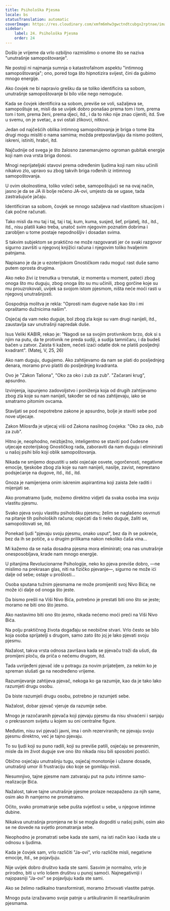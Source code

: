 ```yaml
---
title: Psihološka Pjesma
locale: bs
statusTranslation: automatic
coverImage: https://res.cloudinary.com/xmfm6mhw3gwctndtcubgx2rptnae/image/upload/v1740468922/small_cover_tratado_de_psicologia_revolucionaria_a4c0dca4e0.webp
sidebar:
    label: 24. Psihološka Pjesma
    order: 24
---
```

Došlo je vrijeme da vrlo ozbiljno razmislimo o onome što se naziva "unutrašnje samopoštovanje".

Ne postoji ni najmanja sumnja o katastrofalnom aspektu "intimnog samopoštovanja"; ono, pored toga što hipnotizira svijest, čini da gubimo mnogo energije.

Ako čovjek ne bi napravio grešku da se toliko identificira sa sobom, unutrašnje samopoštovanje bi bilo više nego nemoguće.

Kada se čovjek identificira sa sobom, previše se voli, sažaljeva se, samopoštuje se, misli da se uvijek dobro ponašao prema tom i tom, prema tom i tom, prema ženi, prema djeci, itd., i da to niko nije znao cijeniti, itd. Sve u svemu, on je svetac, a svi ostali zlikovci, nitkovi.

Jedan od najčešćih oblika intimnog samopoštovanja je briga o tome šta drugi mogu misliti o nama samima; možda pretpostavljaju da nismo pošteni, iskreni, istiniti, hrabri, itd.

Najčudnije od svega je što žalosno zanemarujemo ogroman gubitak energije koji nam ova vrsta briga donosi.

Mnogi neprijateljski stavovi prema određenim ljudima koji nam nisu učinili nikakvo zlo, upravo su zbog takvih briga rođenih iz intimnog samopoštovanja.

U ovim okolnostima, toliko voleći sebe, samopoštujući se na ovaj način, jasno je da se JA ili bolje rečeno JA-ovi, umjesto da se ugase, tada zastrašujuće jačaju.

Identificiran sa sobom, čovjek se mnogo sažaljeva nad vlastitom situacijom i čak počne računati.

Tako misli da mu taj i taj, taj i taj, kum, kuma, susjed, šef, prijatelj, itd., itd., itd., nisu platili kako treba, unatoč svim njegovim poznatim dobrima i zarobljen u tome postaje nepodnošljiv i dosadan svima.

S takvim subjektom se praktično ne može razgovarati jer će svaki razgovor sigurno završiti u njegovoj knjižici računa i njegovim toliko hvaljenim patnjama.

Napisano je da je u ezoterijskom Gnostičkom radu moguć rast duše samo putem oprosta drugima.

Ako neko živi iz trenutka u trenutak, iz momenta u moment, pateći zbog onoga što mu duguju, zbog onoga što su mu učinili, zbog gorčine koje su mu prouzrokovali, uvijek sa svojom istom pjesmom, ništa neće moći rasti u njegovoj unutrašnjosti.

Gospodnja molitva je rekla: "Oprosti nam dugove naše kao što i mi opraštamo dužnicima našim".

Osjećaj da vam neko duguje, bol zbog zla koje su vam drugi nanijeli, itd., zaustavlja sav unutrašnji napredak duše.

Isus Veliki KABIR, rekao je: "Nagodi se sa svojim protivnikom brzo, dok si s njim na putu, da te protivnik ne preda sudiji, a sudija tamničaru, i da budeš bačen u zatvor. Zaista ti kažem, nećeš izaći odatle dok ne platiš posljednji kvadrant". (Matej, V, 25, 26)

Ako nam duguju, dugujemo. Ako zahtijevamo da nam se plati do posljednjeg denara, moramo prvo platiti do posljednjeg kvadranta.

Ovo je "Zakon Taliona", "Oko za oko i zub za zub". "Začarani krug", apsurdno.

Izvinjenja, ispunjeno zadovoljstvo i poniženja koja od drugih zahtijevamo zbog zla koje su nam nanijeli, također se od nas zahtijevaju, iako se smatramo pitomim ovcama.

Stavljati se pod nepotrebne zakone je apsurdno, bolje je staviti sebe pod nove utjecaje.

Zakon Milosrđa je utjecaj viši od Zakona nasilnog čovjeka: "Oko za oko, zub za zub".

Hitno je, neophodno, neizbježno, inteligentno se staviti pod čudesne utjecaje ezoterijskog Gnostičkog rada, zaboraviti da nam duguju i eliminirati u našoj psihi bilo koji oblik samopoštovanja.

Nikada ne smijemo dopustiti u sebi osjećaje osvete, ogorčenosti, negativne emocije, tjeskobe zbog zla koje su nam nanijeli, nasilje, zavist, neprestano podsjećanje na dugove, itd., itd., itd.

Gnoza je namijenjena onim iskrenim aspirantima koji zaista žele raditi i mijenjati se.

Ako promatramo ljude, možemo direktno vidjeti da svaka osoba ima svoju vlastitu pjesmu.

Svako pjeva svoju vlastitu psihološku pjesmu; želim se naglašeno osvrnuti na pitanje tih psiholoških računa; osjećati da ti neko duguje, žaliti se, samopoštovati se, itd.

Ponekad ljudi "pjevaju svoju pjesmu, onako usput", bez da ih se pokreće, bez da ih se potiče, a u drugim prilikama nakon nekoliko čaša vina...

Mi kažemo da se naša dosadna pjesma mora eliminirati; ona nas unutrašnje onesposobljava, krade nam mnogo energije.

U pitanjima Revolucionarne Psihologije, neko ko pjeva previše dobro, —ne mislimo na prekrasan glas, niti na fizičko pjevanje—, sigurno ne može ići dalje od sebe; ostaje u prošlosti...

Osoba sputana tužnim pjesmama ne može promijeniti svoj Nivo Bića; ne može ići dalje od onoga što jeste.

Da bismo prešli na Viši Nivo Bića, potrebno je prestati biti ono što se jeste; moramo ne biti ono što jesmo.

Ako nastavimo biti ono što jesmo, nikada nećemo moći preći na Viši Nivo Bića.

Na polju praktičnog života događaju se neobične stvari. Vrlo često se bilo koja osoba sprijatelji s drugom, samo zato što joj je lako pjevati svoju pjesmu.

Nažalost, takva vrsta odnosa završava kada se pjevaču traži da ušuti, da promijeni ploču, da priča o nečemu drugom, itd.

Tada uvrijeđeni pjevač ide u potragu za novim prijateljem, za nekim ko je spreman slušati ga na neodređeno vrijeme.

Razumijevanje zahtijeva pjevač, nekoga ko ga razumije, kao da je tako lako razumjeti drugu osobu.

Da biste razumjeli drugu osobu, potrebno je razumjeti sebe.

Nažalost, dobar pjevač vjeruje da razumije sebe.

Mnogo je razočaranih pjevača koji pjevaju pjesmu da nisu shvaćeni i sanjaju o prekrasnom svijetu u kojem su oni centralne figure.

Međutim, nisu svi pjevači javni, ima i onih rezerviranih; ne pjevaju svoju pjesmu direktno, već je tajno pjevaju.

To su ljudi koji su puno radili, koji su previše patili, osjećaju se prevarenim, misle da im život duguje sve ono što nikada nisu bili sposobni postići.

Obično osjećaju unutrašnju tugu, osjećaj monotonije i užasne dosade, unutrašnji umor ili frustraciju oko koje se gomilaju misli.

Nesumnjivo, tajne pjesme nam zatvaraju put na putu intimne samo-realizacije Bića.

Nažalost, takve tajne unutrašnje pjesme prolaze nezapaženo za njih same, osim ako ih namjerno ne promatramo.

Očito, svako promatranje sebe pušta svjetlost u sebe, u njegove intimne dubine.

Nikakva unutrašnja promjena ne bi se mogla dogoditi u našoj psihi, osim ako se ne dovede na svjetlo promatranja sebe.

Neophodno je promatrati sebe kada ste sami, na isti način kao i kada ste u odnosu s ljudima.

Kada je čovjek sam, vrlo različiti "Ja-ovi", vrlo različite misli, negativne emocije, itd., se pojavljuju.

Nije uvijek dobro društvo kada ste sami. Sasvim je normalno, vrlo je prirodno, biti u vrlo lošem društvu u punoj samoći. Najnegativniji i najopasniji "Ja-ovi" se pojavljuju kada ste sami.

Ako se želimo radikalno transformirati, moramo žrtvovati vlastite patnje.

Mnogo puta izražavamo svoje patnje u artikuliranim ili neartikuliranim pjesmama.

